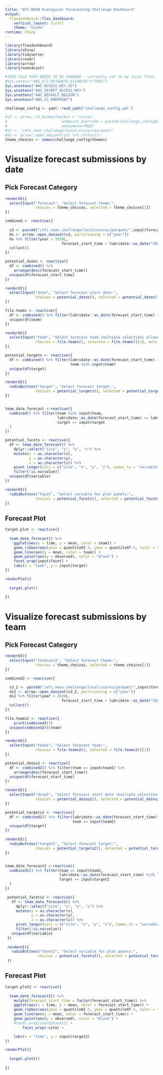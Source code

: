 ```yaml
---
title: "EFI-NEON Ecological Forecasting Challenge Dashboard"
output: 
  flexdashboard::flex_dashboard:
    vertical_layout: scroll
    theme: "cosmo"
runtime: shiny
---
```

```r
library(flexdashboard)
library(shiny)
library(tidyverse)
library(readr)
library(arrow)
library(neon4cast)

#THIS FILE PATH NEEDS TO BE CHANGED - currently set to my local files
#Sys.setenv("AWS_EC2_METADATA_DISABLED"="TRUE")
Sys.unsetenv("AWS_ACCESS_KEY_ID")
Sys.unsetenv("AWS_SECRET_ACCESS_KEY")
Sys.unsetenv("AWS_DEFAULT_REGION")
Sys.unsetenv("AWS_S3_ENDPOINT")

challenge_config <- yaml::read_yaml("challenge_config.yml")

#s3 <- arrow::s3_bucket(bucket = "scores",
#                         endpoint_override = paste0(challenge_config$AWS_DEFAULT_REGION,".",challenge_config$AWS_S3_ENDPOINT),
#                         anonymous=TRUE)
#s3 <- "/efi_neon_challenge/local/scores/parquet/"
#ds <- arrow::open_dataset(s3) %>% collect()
theme_choices <- names(challenge_config$themes)

```

Visualize forecast submissions by date
=======================================================================

Pick Forecast Category {.sidebar}
-----------------------------------------------------------------------

```r
renderUI({
  selectInput("forecast", "Select forecast theme:", 
              choices = theme_choices, selected = theme_choices[1])
})

combined <- reactive({
  
  s3 <- paste0("/efi_neon_challenge/local/scores/parquet/",input$forecast)
  ds <- arrow::open_dataset(s3, partitioning = c("year"))
  ds %>% filter(year > 2020L, 
                          forecast_start_time > lubridate::as_date("2021-02-01")) %>%
  collect()
})

potential_dates <- reactive({
  df <- combined() %>% 
    arrange(desc(forecast_start_time))
  unique(df$forecast_start_time)
})

renderUI({
  selectInput("date", "Select forecast start date:", 
              choices = potential_dates(), selected = potential_dates()[1])
})

file.teams <- reactive({
  df <- combined() %>% filter(lubridate::as_date(forecast_start_time) == lubridate::as_date(input$date))
  unique(df$team)
})

renderUI({
  selectInput("team", "Select forecast team (multiple selections allowed):", 
              choices = file.teams(), selected = file.teams()[1], multiple = TRUE)
})

potential_targets <- reactive({
  df <- combined() %>% filter(lubridate::as_date(forecast_start_time) == lubridate::as_date(input$date),
                              team %in% input$team)
  unique(df$target)
})

renderUI({
  radioButtons("target", "Select forecast target:", 
              choices = potential_targets(), selected = potential_targets()[1])
})


team_date_forecast <-reactive({
  combined() %>% filter(team %in% input$team,
                        lubridate::as_date(forecast_start_time) == lubridate::as_date(input$date),
                        target == input$target
  )
})

potential_facets <- reactive({
  df <- team_date_forecast() %>% 
    dplyr::select("site", "x", "y", "z") %>% 
    mutate(x = as.character(x),
           y = as.character(y),
           z = as.character(z)) %>% 
    pivot_longer(cols = c("site", "x", "y", "z"), names_to = "variable", values_to = "value") %>% 
    filter(!is.na(value))
  unique(df$variable)
})

renderUI({
  radioButtons("facet", "Select variable for plot panels:", 
              choices = potential_facets(), selected = potential_facets()[1])
})


```

Forecast Plot 
-------------------------------------

```r
target.plot <- reactive({
  
  team_date_forecast() %>% 
    ggplot(aes(x = time, y = mean, color = team)) +
    geom_ribbon(aes(ymin = quantile02.5, ymax = quantile97.5, color = team, fill = team), alpha = 0.3) +
    geom_line(aes(y = mean, color = team)) +
    geom_point(aes(y = observed), color = "black") +
    facet_wrap(input$facet) +
    labs(x = "time", y = input$target)
})

renderPlot({
  
  target.plot()
  
})
```

Visualize forecast submissions by team
=======================================================================

Pick Forecast Category {.sidebar}
-----------------------------------------------------------------------

```r

renderUI({
  selectInput("forecast2", "Select forecast theme:", 
              choices = theme_choices, selected = theme_choices[1])
})

combined2 <- reactive({

  s3_2 <- paste0("/efi_neon_challenge/local/scores/parquet/",input$forecast2)
  ds2 <- arrow::open_dataset(s3_2, partitioning = c("year"))
  ds2 %>% filter(year > 2020L, 
                          forecast_start_time > lubridate::as_date("2021-02-01")) %>%
  collect()
})

file.teams2 <- reactive({
    print(combined2())
  unique(combined2()$team)
})

renderUI({
  selectInput("team2", "Select forecast team:", 
              choices = file.teams2(), selected = file.teams2()[1])
})

potential_dates2 <- reactive({
  df <- combined2() %>% filter(team == input$team2) %>% 
    arrange(desc(forecast_start_time))
  unique(df$forecast_start_time)
})

renderUI({
  selectInput("date2", "Select forecast start date (multiple selections allowed):", 
              choices = potential_dates2(), selected = potential_dates2()[1], multiple = TRUE)
})

potential_targets2 <- reactive({
  df <- combined2() %>% filter(lubridate::as_date(forecast_start_time) %in% lubridate::as_date(input$date2),
                               team == input$team2)
  unique(df$target)
})

renderUI({
  radioButtons("target2", "Select forecast target:", 
              choices = potential_targets2(), selected = potential_targets2()[1])
})


team_date_forecast2 <-reactive({
  combined2() %>% filter(team == input$team2,
                         lubridate::as_date(forecast_start_time) %in% lubridate::as_date(input$date2),
                         target == input$target2
  )
})

 potential_facets2 <- reactive({
   df <- team_date_forecast2() %>% 
     dplyr::select("site", "x", "y", "z") %>% 
     mutate(x = as.character(x),
            y = as.character(y),
            z = as.character(z)) %>% 
     pivot_longer(cols = c("site", "x", "y", "z"), names_to = "variable", values_to = "value") %>% 
     filter(!is.na(value))
   unique(df$variable)
 })
 
 renderUI({
   radioButtons("facet2", "Select variable for plot panels:", 
               choices = potential_facets2(), selected = potential_facets2()[1])
 })

```

Forecast Plot 
-------------------------------------

```r
target.plot2 <- reactive({
  
  team_date_forecast2() %>% 
    mutate(forecast_start_time = factor(forecast_start_time)) %>% 
    ggplot(aes(x = time, y = mean, color = forecast_start_time)) +
    geom_ribbon(aes(ymin = quantile02.5, ymax = quantile97.5, color = forecast_start_time, fill = forecast_start_time), alpha = 0.3) +
    geom_line(aes(y = mean, color = forecast_start_time)) +
    geom_point(aes(y = observed), color = "black") +
    #facet_wrap(input$facet2) +
        facet_wrap(~site) +

    labs(x = "time", y = input$target2)
})

renderPlot({
  
  target.plot2()
  
})
```
